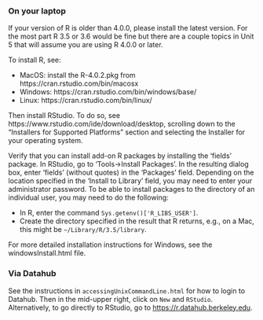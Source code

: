 ### On your laptop

If your version of R is older than 4.0.0, please install the latest version. For the most part R 3.5 or 3.6 would be fine but there are a couple topics in Unit 5 that will assume you are using R 4.0.0 or later.

To install R, see:

  * MacOS: install the R-4.0.2.pkg from https://cran.rstudio.com/bin/macosx
  * Windows: https://cran.rstudio.com/bin/windows/base/
  * Linux: https://cran.rstudio.com/bin/linux/

Then install RStudio. To do so, see https://www.rstudio.com/ide/download/desktop, scrolling down to the "Installers for Supported Platforms" section and selecting the Installer for your operating system.

Verify that you can install add-on R packages by installing the 'fields' package. In RStudio, go to 'Tools->Install Packages'. In the resulting dialog box, enter 'fields' (without quotes) in the 'Packages' field. Depending on the location specified in the 'Install to Library' field, you may need to enter your administrator password. To be able to install packages to the directory of an individual user, you may need to do the following:

  * In R, enter the command `Sys.getenv()['R_LIBS_USER']`.
  * Create the directory specified in the result that R returns, e.g., on a Mac, this might be `~/Library/R/3.5/library`.

For more detailed installation instructions for Windows, see the windowsInstall.html file.

### Via Datahub

See the instructions in `accessingUnixCommandLine.html` for how to login to Datahub. Then in the mid-upper right, click on `New` and `RStudio`. Alternatively, to go directly to RStudio, go to [https://r.datahub.berkeley.edu](https://r.datahub.berkeley.edu).

